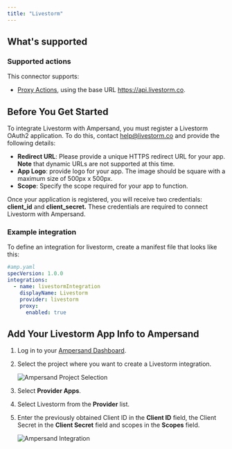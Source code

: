 ```yaml
---
title: "Livestorm"
---
```

## What's supported

### Supported actions

This connector supports:
- [Proxy Actions](/define-integrations/proxy-actions), using the base URL https://api.livestorm.co.

## Before You Get Started

To integrate Livestorm with Ampersand, you must register a Livestorm OAuth2 application. To do this, contact help@livestorm.co and provide the following details:

- **Redirect URL**: Please provide a unique HTTPS redirect URL for your app. **Note** that dynamic URLs are not supported at this time.
- **App Logo**: provide logo for your app. The image should be square with a maximum size of 500px x 500px.
- **Scope**: Specify the scope required for your app to function.

Once your application is registered, you will receive two credentials: **client_id** and **client_secret.** These credentials are required to connect Livestorm with Ampersand.

### Example integration

To define an integration for livestorm, create a manifest file that looks like this:

```YAML
#amp.yaml
specVersion: 1.0.0
integrations: 
  - name: livestormIntegration
    displayName: Livestorm
    provider: livestorm
    proxy:
      enabled: true
```

## Add Your Livestorm App Info to Ampersand

1. Log in to your [Ampersand Dashboard](https://dashboard.withampersand.com).

2. Select the project where you want to create a Livestorm integration.

   ![Ampersand Project Selection](/images/provider-guides/31a6a12-Ampersand.png)

3. Select **Provider Apps**.  

4. Select Livestorm from the **Provider** list.

5. Enter the previously obtained Client ID in the **Client ID** field, the Client Secret in the **Client Secret** field and scopes in the **Scopes** field.

   ![Ampersand Integration](/images/provider-guides/livestorm.gif)